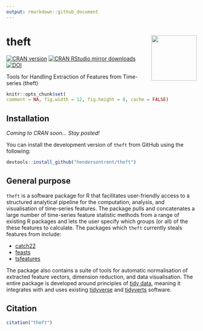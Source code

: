 ```yaml
---
output: rmarkdown::github_document
---
```


# theft <img src="man/figures/logo.png" align="right" width="120" />

[![CRAN version](http://www.r-pkg.org/badges/version/catch22)](http://www.r-pkg.org/pkg/theft)
[![CRAN RStudio mirror downloads](http://cranlogs.r-pkg.org/badges/catch22)](http://www.r-pkg.org/pkg/theft)
[![DOI](https://zenodo.org/badge/351259952.svg)](https://zenodo.org/badge/latestdoi/351259952)

Tools for Handling Extraction of Features from Time-series (theft)

```r
knitr::opts_chunk$set(
comment = NA, fig.width = 12, fig.height = 8, cache = FALSE)
```

## Installation

*Coming to CRAN soon... Stay posted!*

You can install the development version of `theft` from GitHub using the following:

```r
devtools::install_github("hendersontrent/theft")
```

## General purpose

`theft` is a software package for R that facilitates user-friendly access to a structured analytical pipeline for the computation, analysis, and visualisation of time-series features. The package pulls and concatenates a large number of time-series feature statistic methods from a range of existing R packages and lets the user specify which groups (or all) of the these features to calculate. The packages which `theft` currently steals features from include:

* [catch22](https://github.com/hendersontrent/catch22)
* [feasts](https://feasts.tidyverts.org)
* [tsfeatures](https://github.com/robjhyndman/tsfeatures)

The package also contains a suite of tools for automatic normalisation of extracted feature vectors, dimension reduction, and data visualisation. The entire package is developed around principles of [tidy data](https://cran.r-project.org/web/packages/tidyr/vignettes/tidy-data.html), meaning it integrates with and uses existing [tidyverse](https://www.tidyverse.org) and [tidyverts](https://tidyverts.org) software.

## Citation

```r
citation("theft")
```
